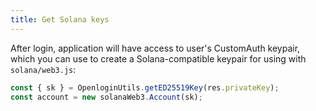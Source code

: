 ```yaml
---
title: Get Solana keys
---
```


After login, application will have access to user's CustomAuth keypair, which
you can use to create a Solana-compatible keypair for using with
`solana/web3.js`:

```js
const { sk } = OpenloginUtils.getED25519Key(res.privateKey);
const account = new solanaWeb3.Account(sk);
```
